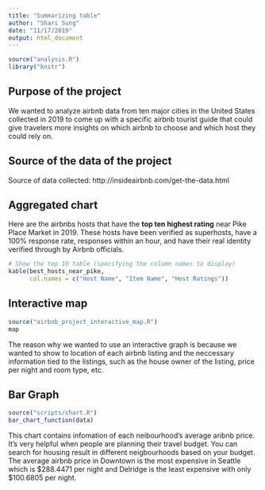 ```yaml
---
title: "Summarizing table"
author: "Shari Sung"
date: "11/17/2019"
output: html_document
---
```


```r
source("analysis.R")
library("knitr")
```

## Purpose of the project
We wanted to analyze airbnb data from ten major cities in the United States collected in 2019 to come up with a specific airbnb tourist guide that could give travelers more insights on which airbnb to choose and which host they could rely on.

## Source of the data of the project
Source of data collected: http://insideairbnb.com/get-the-data.html


## Aggregated chart 
Here are the airbnbs hosts that have the **top ten highest rating** near Pike Place Market in 2019. These hosts have been verified as superhosts, have a 100% response rate, responses within an hour, and have their real identity verified through by Airbnb officials. 

```r
# Show the top 10 table (specifying the column names to display)
kable(best_hosts_near_pike,
      col.names = c("Host Name", "Item Name", "Host Ratings"))
```

## Interactive map 
```r
source("airbnb_project_interactive_map.R")
map
```
The reason why we wanted to use an interactive graph is because we wanted to show to location of each airbnb listing and the neccessary information tied to the listings, such as the house owner of the listing, price per night and room type, etc.

## Bar Graph
```r
source("scripts/chart.R")
bar_chart_function(data)
```
This chart contains infomation of each neibourhood's average aribnb price. It's very helpful when people are planning their travel budget. You can search for housing result in different neigbourhoods based on your budget. The average airbnb price in Downtown is the most expensive in Seattle which is $288.4471 per night and Delridge is the least expensive with only $100.6805 per night.
